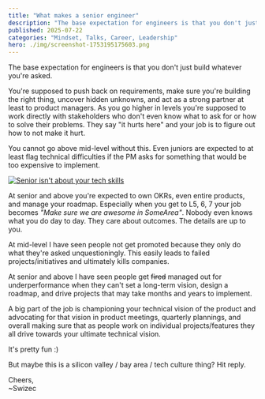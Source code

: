 ```yaml
---
title: "What makes a senior engineer"
description: "The base expectation for engineers is that you don't just build whatever you're asked."
published: 2025-07-22
categories: "Mindset, Talks, Career, Leadership"
hero: ./img/screenshot-1753195175603.png
---
```


The base expectation for engineers is that you don't just build whatever you're asked.

You're supposed to push back on requirements, make sure you're building the right thing, uncover hidden unknowns, and act as a strong partner at least to product managers. As you go higher in levels you're supposed to work directly with stakeholders who don't even know what to ask for or how to solve their problems. They say "it hurts here" and your job is to figure out how to not make it hurt.

You cannot go above mid-level without this. Even juniors are expected to at least flag technical difficulties if the PM asks for something that would be too expensive to implement.

[![Senior isn't about your tech skills](https://i.imgur.com/VWZvYZD.jpeg)](https://gitnation.com/contents/senior-isnt-about-your-tech-skills)

At senior and above you're expected to own OKRs, even entire products, and manage your roadmap. Especially when you get to L5, 6, 7 your job becomes _"Make sure we are awesome in SomeArea"_. Nobody even knows what you do day to day. They care about outcomes. The details are up to you.

At mid-level I have seen people not get promoted because they only do what they're asked unquestioningly. This easily leads to failed projects/initiatives and ultimately kills companies.

At senior and above I have seen people get ~~fired~~ managed out for underperformance when they can't set a long-term vision, design a roadmap, and drive projects that may take months and years to implement.

A big part of the job is championing your technical vision of the product and advocating for that vision in product meetings, quarterly plannings, and overall making sure that as people work on individual projects/features they all drive towards your ultimate technical vision.

It's pretty fun :)

But maybe this is a silicon valley / bay area / tech culture thing? Hit reply.

Cheers,<br/>
~Swizec
